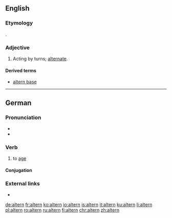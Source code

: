 ==English==

===Etymology===
{{etyl|la|en}} {{lena}} {{term|alternus|lang=la}}.

===Adjective===
{{en-adj|-}}

# Acting by turns; [[alternate]].
#: {{rfquotek|Milton}}

====Derived terms====
* [[altern base]]

{{Webster 1913}}

----

==German==

===Pronunciation===
* {{IPA|/ˈʔaltɐn/|lang=de}}
* {{audio|De-at-altern.ogg|Audio (Austria)|lang=de}}

===Verb===
{{de-verb-weak|altert|alterte|gealtert|auxiliary=sein}}

# to [[age]]

====Conjugation====
{{de-conj-weak-ern|alt|gealtert|s}}

===External links===
* {{R:Duden}}

[[de:altern]]
[[fr:altern]]
[[ko:altern]]
[[io:altern]]
[[is:altern]]
[[it:altern]]
[[ku:altern]]
[[li:altern]]
[[pl:altern]]
[[ro:altern]]
[[ru:altern]]
[[fi:altern]]
[[chr:altern]]
[[zh:altern]]